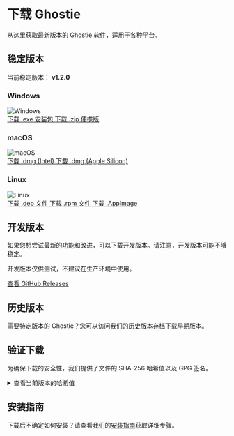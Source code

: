 # 下载 Ghostie

从这里获取最新版本的 Ghostie 软件，适用于各种平台。

## 稳定版本

当前稳定版本： **v1.2.0**

<div className="grid grid-cols-1 md:grid-cols-3 gap-4 my-8">
  <div className="p-4 border rounded-lg text-center">
    <h3 className="text-xl font-bold mb-4">Windows</h3>
    <img src="/img/platforms/windows.svg" alt="Windows" className="w-16 h-16 mx-auto mb-4" />
    <div className="space-y-2">
      <a href="#" className="block px-4 py-2 bg-blue-500 text-white rounded hover:bg-blue-600">
        下载 .exe 安装包
      </a>
      <a href="#" className="block px-4 py-2 bg-gray-200 text-gray-800 rounded hover:bg-gray-300">
        下载 .zip 便携版
      </a>
    </div>
  </div>
  
  <div className="p-4 border rounded-lg text-center">
    <h3 className="text-xl font-bold mb-4">macOS</h3>
    <img src="/img/platforms/macos.svg" alt="macOS" className="w-16 h-16 mx-auto mb-4" />
    <div className="space-y-2">
      <a href="#" className="block px-4 py-2 bg-blue-500 text-white rounded hover:bg-blue-600">
        下载 .dmg (Intel)
      </a>
      <a href="#" className="block px-4 py-2 bg-blue-500 text-white rounded hover:bg-blue-600">
        下载 .dmg (Apple Silicon)
      </a>
    </div>
  </div>
  
  <div className="p-4 border rounded-lg text-center">
    <h3 className="text-xl font-bold mb-4">Linux</h3>
    <img src="/img/platforms/linux.svg" alt="Linux" className="w-16 h-16 mx-auto mb-4" />
    <div className="space-y-2">
      <a href="#" className="block px-4 py-2 bg-blue-500 text-white rounded hover:bg-blue-600">
        下载 .deb 文件
      </a>
      <a href="#" className="block px-4 py-2 bg-blue-500 text-white rounded hover:bg-blue-600">
        下载 .rpm 文件
      </a>
      <a href="#" className="block px-4 py-2 bg-gray-200 text-gray-800 rounded hover:bg-gray-300">
        下载 .AppImage
      </a>
    </div>
  </div>
</div>

## 开发版本

如果您想尝试最新的功能和改进，可以下载开发版本。请注意，开发版本可能不够稳定。

<div className="p-4 bg-yellow-50 border-l-4 border-yellow-500 mb-8">
  <p className="text-yellow-700">开发版本仅供测试，不建议在生产环境中使用。</p>
</div>

<a href="https://github.com/wanggenius/ghostie/releases" target="_blank" className="px-6 py-3 bg-gray-700 text-white rounded inline-block hover:bg-gray-800">
  查看 GitHub Releases
</a>

## 历史版本

需要特定版本的 Ghostie？您可以访问我们的[历史版本存档](/docs/download/archive)下载早期版本。

## 验证下载

为确保下载的安全性，我们提供了文件的 SHA-256 哈希值以及 GPG 签名。

<details>
  <summary className="cursor-pointer py-2 font-medium">查看当前版本的哈希值</summary>
  <div className="p-4 bg-gray-50 rounded">
    <code className="text-sm">
      Windows .exe: e8b24fe95e88c398c333311e3218b19abf7d64f38134aa2d4c3b7c8d7f26af62<br />
      macOS Intel: a7f23ac654c32d98895f34b3bc6d2e39f8eae773f69d3f3c0602025fd3c48a7a<br />
      macOS Apple Silicon: 2cd56bf8ce7bd625655c7a0984c5639409a688c48c2a74af653a4480aa7c39d5<br />
      Linux .deb: f9e7c2dfca9cdf04b199c57f7f65b4e3f69fa4b495e86c8d25b87e3cf9ef079e
    </code>
  </div>
</details>

## 安装指南

下载后不确定如何安装？请查看我们的[安装指南](/docs/start/installation)获取详细步骤。 